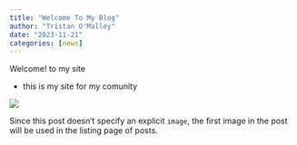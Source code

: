 ```yaml
---
title: "Welcome To My Blog"
author: "Tristan O'Malley"
date: "2023-11-21"
categories: [news]
---
```


Welcome! to my site

-   this is my site for my comunity

![](thumbnail.jpg)

Since this post doesn't specify an explicit `image`, the first image in the post will be used in the listing page of posts.
